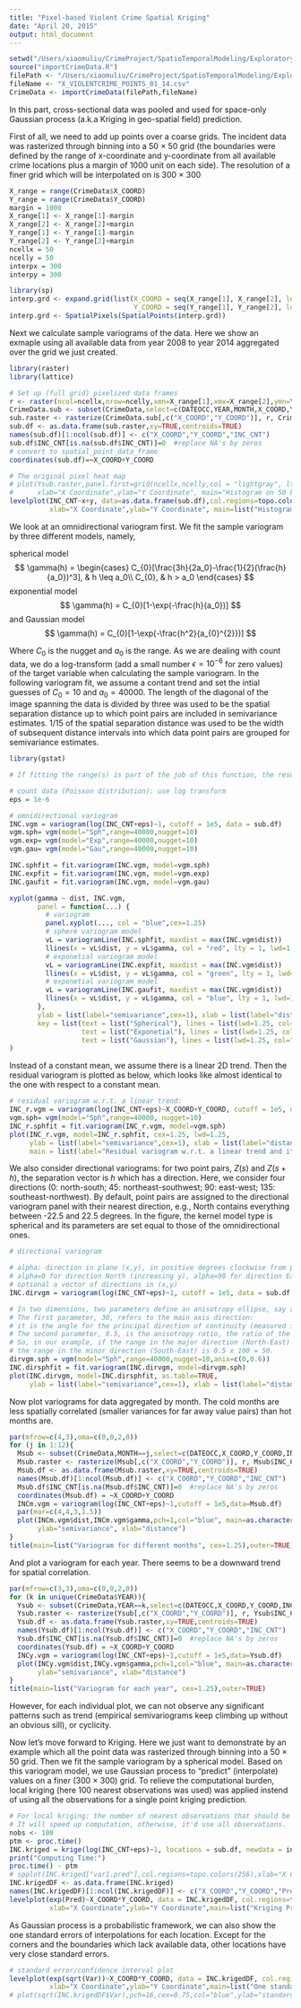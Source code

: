```yaml
---
title: "Pixel-based Violent Crime Spatial Kriging"
date: "April 20, 2015"
output: html_document
---
```

  
```r
setwd("/Users/xiaomuliu/CrimeProject/SpatioTemporalModeling/ExploratoryAnalysis/CrimeDataSTAnalysis/")
source("importCrimeData.R")
filePath <- "/Users/xiaomuliu/CrimeProject/SpatioTemporalModeling/ExploratoryAnalysis/CPD_DWH/"
fileName <- "X_VIOLENTCRIME_POINTS_01_14.csv"
CrimeData <- importCrimeData(filePath,fileName)
```

In this part, cross-sectional data was pooled and used for space-only Gaussian process (a.k.a Kriging in geo-spatial field) prediction.

First of all, we need to add up points over a coarse grids. The incident data was rasterized through binning into a 50 $\times$ 50 grid (the boundaries were defined by the range of x-coordinate and y-coordinate from all available crime locations plus a margin of 1000 unit on each side). The resolution of a finer grid which will be interpolated on is 300 $\times$ 300

```r
X_range = range(CrimeData$X_COORD)
Y_range = range(CrimeData$Y_COORD)
margin = 1000
X_range[1] <- X_range[1]-margin
X_range[2] <- X_range[2]+margin
Y_range[1] <- Y_range[1]-margin
Y_range[2] <- Y_range[2]+margin
ncellx = 50
ncelly = 50
interpx = 300
interpy = 300 

library(sp)
interp.grd <- expand.grid(list(X_COORD = seq(X_range[1], X_range[2], length.out=interpx), 
                               Y_COORD = seq(Y_range[1], Y_range[2], length.out=interpy)))
interp.grd <- SpatialPixels(SpatialPoints(interp.grd))
```

Next we calculate sample variograms of the data. Here we show an exmaple using all available data from year 2008 to year 2014 aggregated over the grid we just created. 

```r
library(raster)
library(lattice)

# Set up (full grid) pixelized data frames 
r <- raster(ncol=ncellx,nrow=ncelly,xmn=X_range[1],xmx=X_range[2],ymn=Y_range[1],ymx=Y_range[2])
CrimeData.sub <- subset(CrimeData,select=c(DATEOCC,YEAR,MONTH,X_COORD,Y_COORD,INC_CNT))
sub.raster <- rasterize(CrimeData.sub[,c("X_COORD","Y_COORD")], r, CrimeData.sub$INC_CNT, fun=sum)
sub.df <- as.data.frame(sub.raster,xy=TRUE,centroids=TRUE)
names(sub.df)[1:ncol(sub.df)] <- c("X_COORD","Y_COORD","INC_CNT")
sub.df$INC_CNT[is.na(sub.df$INC_CNT)]=0  #replace NA's by zeros
# convert to spatial_point_data_frame
coordinates(sub.df)=~X_COORD+Y_COORD

# The original pixel heat map 
# plot(Ysub.raster,panel.first=grid(ncellx,ncelly,col = "lightgray", lty = "dotted"),col=topo.colors(256),
#      xlab="X Coordinate",ylab="Y Coordinate", main="Histogram on 50 by 50 grid (2014)")
levelplot(INC_CNT~x+y, data=as.data.frame(sub.df),col.regions=topo.colors(256),colorkey=list(width=0.75),
          xlab="X Coordinate",ylab="Y Coordinate", main=list("Histogram on 50 by 50 grid",cex=1))
```

We look at an omnidirectional variogram first. We fit the sample variogram by three different models, namely, 

spherical model 
$$
  \gamma(h) =
  \begin{cases}
C_{0}[\frac{3h}{2a_0}-\frac{1}{2}(\frac{h}{a_0})^3], & h \leq a_0\\
C_{0}, & h > a_0
\end{cases}
$$
  exponential model
$$
  \gamma(h) =
  C_{0}[1-\exp(-\frac{h}{a_0})]
$$
  and Gaussian model
$$
  \gamma(h) =
  C_{0}[1-\exp(-\frac{h^2}{a_{0}^{2}})]
$$
  
  Where $C_0$ is the nugget and $a_0$ is the range. As we are dealing with count data, we do a log-transform (add a small number $\epsilon=10^{-6}$ for zero values) of the target variable when calculating the sample variogram. In the following variogram fit, we assume a contant trend and set the intial guesses of $C_0=10$ and $a_0=40000$. The length of the diagonal of the image spanning the data is divided by three was used to be the spatial separation distance up to which point pairs are included in semivariance estimates. 1/15 of the spatial separation distance was used to be the width of subsequent distance intervals into which data point pairs are grouped for semivariance estimates.

```r
library(gstat)

# If fitting the range(s) is part of the job of this function, the results may well depend on the starting values, given in argument model. This is nothing new, but generally true for non-linear regression problems. This function uses the internal gstat (C) code, which iterates over (a) a direct (ordinary or weighted least squares) fit of the partial sills and (b) an iterated search, using gradients, for the optimal range value(s), until convergence of after a combined step ((a) and (b)) is reached.

# count data (Poisson distribution): use log transform 
eps = 1e-6

# omnidirectional variogram
INC.vgm = variogram(log(INC_CNT+eps)~1, cutoff = 1e5, data = sub.df)
vgm.sph= vgm(model="Sph",range=40000,nugget=10)
vgm.exp= vgm(model="Exp",range=40000,nugget=10)
vgm.gau= vgm(model="Gau",range=40000,nugget=10)

INC.sphfit = fit.variogram(INC.vgm, model=vgm.sph)
INC.expfit = fit.variogram(INC.vgm, model=vgm.exp)
INC.gaufit = fit.variogram(INC.vgm, model=vgm.gau)

xyplot(gamma ~ dist, INC.vgm,
       panel = function(...) {
         # variogram
         panel.xyplot(..., col = "blue",cex=1.25)
         # sphere variogram model
         vL = variogramLine(INC.sphfit, maxdist = max(INC.vgm$dist))
         llines(x = vL$dist, y = vL$gamma, col = "red", lty = 1, lwd=1.25) 
         # exponetial variogram model
         vL = variogramLine(INC.expfit, maxdist = max(INC.vgm$dist))
         llines(x = vL$dist, y = vL$gamma, col = "green", lty = 1, lwd=1.25)
         # exponetial variogram model
         vL = variogramLine(INC.gaufit, maxdist = max(INC.vgm$dist))
         llines(x = vL$dist, y = vL$gamma, col = "blue", lty = 1, lwd=1.25)    
       },
       ylab = list(label="semivariance",cex=1), xlab = list(label="distance",cex=1),
       key = list(text = list("Spherical"), lines = list(lwd=1.25, col="red"),
                  text = list("Exponetial"), lines = list(lwd=1.25, col="green"),
                  text = list("Gaussian"), lines = list(lwd=1.25, col="blue"),cex=1)
)
```

Instead of a constant mean, we assume there is a linear 2D trend. Then the residual variogram is plotted as below, which looks like almost identical to the one with respect to a constant mean.

```r
# residual variogram w.r.t. a linear trend:
INC_r.vgm = variogram(log(INC_CNT+eps)~X_COORD+Y_COORD, cutoff = 1e5, data = sub.df)
vgm.sph= vgm(model="Sph",range=40000, nugget=10)
INC_r.sphfit = fit.variogram(INC_r.vgm, model=vgm.sph)
plot(INC_r.vgm, model=INC_r.sphfit, cex=1.25, lwd=1.25, 
     ylab = list(label="semivariance",cex=1), xlab = list(label="distance",cex=1),
     main = list(label="Residual variogram w.r.t. a linear trend and its spherical model fit",cex=1))
```

We also consider directional variograms: for two point pairs, $Z(s)$ and $Z(s+h)$, the separation vector is $h$ which has a direction. Here, we consider four directions (0: north-south; 45: northeast-southwest; 90: east-west; 135: southeast-northwest). By default, point pairs are assigned to the directional variogram panel with their nearest direction, e.g., North contains everything between -22.5 and 22.5 degrees. In the figure, the kernel model type is spherical and its parameters are set equal to those of the omnidirectional ones. 

```r
# directional variogram

# alpha: direction in plane (x,y), in positive degrees clockwise from positive y (North): 
# alpha=0 for direction North (increasing y), alpha=90 for direction East (increasing x); 
# optional a vector of directions in (x,y)
INC.dirvgm = variogram(log(INC_CNT+eps)~1, cutoff = 1e5, data = sub.df, alpha=c(0,45,90,135))

# In two dimensions, two parameters define an anisotropy ellipse, say anis = c(30, 0.5). 
# The first parameter, 30, refers to the main axis direction: 
# it is the angle for the principal direction of continuity (measured in degrees, clockwise from positive Y, i.e. North). 
# The second parameter, 0.5, is the anisotropy ratio, the ratio of the minor range to the major range (a value between 0 and 1). 
# So, in our example, if the range in the major direction (North-East) is 100, 
# the range in the minor direction (South-East) is 0.5 x 100 = 50.
dirvgm.sph = vgm(model="Sph",range=40000,nugget=10,anix=c(0,0.6))
INC.dirsphfit = fit.variogram(INC.dirvgm, model=dirvgm.sph)
plot(INC.dirvgm, model=INC.dirsphfit, as.table=TRUE,
     ylab = list(label="semivariance",cex=1), xlab = list(label="distance",cex=1))
```

Now plot variograms for data aggregated by month. The cold months are less spatially correlated (smaller variances for far away value pairs) than hot months are.

```r
par(mfrow=c(4,3),oma=c(0,0,2,0))
for (j in 1:12){
  Msub <- subset(CrimeData,MONTH==j,select=c(DATEOCC,X_COORD,Y_COORD,INC_CNT))
  Msub.raster <- rasterize(Msub[,c("X_COORD","Y_COORD")], r, Msub$INC_CNT, fun=sum)
  Msub.df <- as.data.frame(Msub.raster,xy=TRUE,centroids=TRUE)
  names(Msub.df)[1:ncol(Msub.df)] <- c("X_COORD","Y_COORD","INC_CNT")
  Msub.df$INC_CNT[is.na(Msub.df$INC_CNT)]=0  #replace NA's by zeros  
  coordinates(Msub.df) = ~X_COORD+Y_COORD
  INCm.vgm = variogram(log(INC_CNT+eps)~1,cutoff = 1e5,data=Msub.df)
  par(mar=c(4,4,3,1.5))
  plot(INCm.vgm$dist,INCm.vgm$gamma,pch=1,col="blue", main=as.character(j),
       ylab="semivariance", xlab="distance")
}
title(main=list("Variogram for different months", cex=1.25),outer=TRUE)
```

And plot a variogram for each year. There seems to be a downward trend for spatial correlation.

```r
par(mfrow=c(3,3),oma=c(0,0,2,0))
for (k in unique(CrimeData$YEAR)){
  Ysub <- subset(CrimeData,YEAR==k,select=c(DATEOCC,X_COORD,Y_COORD,INC_CNT))
  Ysub.raster <- rasterize(Ysub[,c("X_COORD","Y_COORD")], r, Ysub$INC_CNT, fun=sum)
  Ysub.df <- as.data.frame(Ysub.raster,xy=TRUE,centroids=TRUE)
  names(Ysub.df)[1:ncol(Ysub.df)] <- c("X_COORD","Y_COORD","INC_CNT")
  Ysub.df$INC_CNT[is.na(Ysub.df$INC_CNT)]=0  #replace NA's by zeros  
  coordinates(Ysub.df) = ~X_COORD+Y_COORD
  INCy.vgm = variogram(log(INC_CNT+eps)~1,cutoff = 1e5,data=Ysub.df)
  plot(INCy.vgm$dist,INCy.vgm$gamma,pch=1,col="blue", main=as.character(k),
       ylab="semivariance", xlab="distance")
}
title(main=list("Variogram for each year", cex=1.25),outer=TRUE)
```

However, for each individual plot, we can not observe any significant patterns such as trend (empirical semivariograms keep climbing up without an obvious sill), or cyclicity.

Now let's move forward to Kriging. Here we just want to demonstrate by an example which all the point data was rasterized through binning into a 50 $\times$ 50 grid. Then we fit the sample variogram by a spherical model. Based on this variogram model, we use Gaussian process to "predict" (interpolate) values on a finer (300 $\times$ 300) grid. To relieve the computational burden, local kriging (here 100 nearest observations was used) was applied instend of using all the observations for a single point kriging prediction.

```r
# For local kriging: the number of nearest observations that should be used for a kriging prediction
# It will speed up computation, otherwise, it'd use all observations.
nobs <- 100 
ptm <- proc.time()
INC.kriged = krige(log(INC_CNT+eps)~1, locations = sub.df, newdata = interp.grd, nmax = nobs, model = INC.sphfit)
print("Computing Time:")
proc.time() - ptm
# spplot(INC.kriged["var1.pred"],col.regions=topo.colors(256),xlab="X Coordinate",ylab="Y Coordinate",main="Kriging Prediction")
INC.krigedDF <- as.data.frame(INC.kriged)
names(INC.krigedDF)[1:ncol(INC.krigedDF)] <- c("X_COORD","Y_COORD","Pred","Var")
levelplot(exp(Pred)~X_COORD*Y_COORD, data = INC.krigedDF, col.regions=topo.colors(256),colorkey=list(width=0.75),
          xlab="X Coordinate",ylab="Y Coordinate",main=list("Kriging Predictions",cex=1))
```

As Gaussian process is a probabilistic framework, we can also show the one standard errors of interpolations for each location. Except for the corners and the boundaries which lack available data, other locations have very close standard errors.

```r
# standard error/confidence interval plot
levelplot(exp(sqrt(Var))~X_COORD*Y_COORD, data = INC.krigedDF, col.regions=topo.colors(256),colorkey=list(width=0.75),
          xlab="X Coordinate",ylab="Y Coordinate",main=list("One standard errors of the kriging predictions",cex=1))
# plot(sqrt(INC.krigedDF$Var),pch=16,cex=0.75,col="blue",ylab="standard deviation")
```